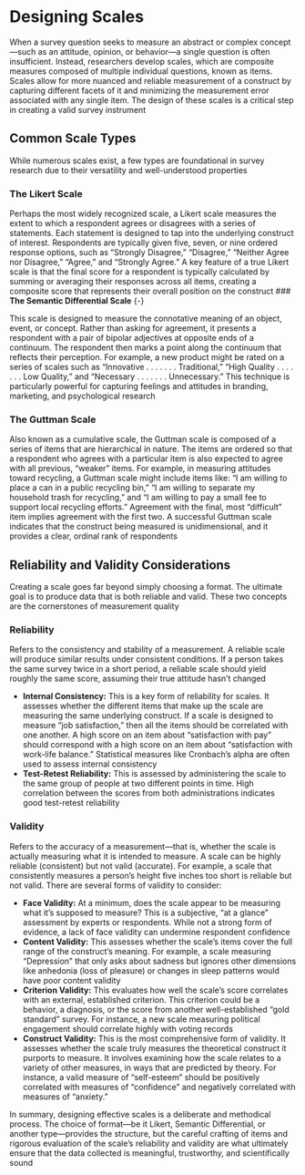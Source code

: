 # Designing Scales {-}

When a survey question seeks to measure an abstract or complex concept—such as an attitude, opinion, or behavior—a single question is often insufficient. Instead, researchers develop scales, which are composite measures composed of multiple individual questions, known as items. Scales allow for more nuanced and reliable measurement of a construct by capturing different facets of it and minimizing the measurement error associated with any single item. The design of these scales is a critical step in creating a valid survey instrument

## **Common Scale Types** {-}

While numerous scales exist, a few types are foundational in survey research due to their versatility and well-understood properties

### **The Likert Scale** {-}

Perhaps the most widely recognized scale, a Likert scale measures the extent to which a respondent agrees or disagrees with a series of statements. Each statement is designed to tap into the underlying construct of interest. Respondents are typically given five, seven, or nine ordered response options, such as "Strongly Disagree," "Disagree," "Neither Agree nor Disagree," "Agree," and "Strongly Agree." A key feature of a true Likert scale is that the final score for a respondent is typically calculated by summing or averaging their responses across all items, creating a composite score that represents their overall position on the construct
### **The Semantic Differential Scale** {-}

This scale is designed to measure the connotative meaning of an object, event, or concept. Rather than asking for agreement, it presents a respondent with a pair of bipolar adjectives at opposite ends of a continuum. The respondent then marks a point along the continuum that reflects their perception. For example, a new product might be rated on a series of scales such as "Innovative . . . . . . . Traditional," "High Quality . . . . . . . Low Quality," and "Necessary . . . . . . . Unnecessary." This technique is particularly powerful for capturing feelings and attitudes in branding, marketing, and psychological research

### **The Guttman Scale** {-}

Also known as a cumulative scale, the Guttman scale is composed of a series of items that are hierarchical in nature. The items are ordered so that a respondent who agrees with a particular item is also expected to agree with all previous, "weaker" items. For example, in measuring attitudes toward recycling, a Guttman scale might include items like: "I am willing to place a can in a public recycling bin," "I am willing to separate my household trash for recycling," and "I am willing to pay a small fee to support local recycling efforts." Agreement with the final, most "difficult" item implies agreement with the first two. A successful Guttman scale indicates that the construct being measured is unidimensional, and it provides a clear, ordinal rank of respondents

## **Reliability and Validity Considerations** {-}

Creating a scale goes far beyond simply choosing a format. The ultimate goal is to produce data that is both reliable and valid. These two concepts are the cornerstones of measurement quality

### **Reliability** {-}

Refers to the consistency and stability of a measurement. A reliable scale will produce similar results under consistent conditions. If a person takes the same survey twice in a short period, a reliable scale should yield roughly the same score, assuming their true attitude hasn't changed

* **Internal Consistency:** This is a key form of reliability for scales. It assesses whether the different items that make up the scale are measuring the same underlying construct. If a scale is designed to measure "job satisfaction," then all the items should be correlated with one another. A high score on an item about "satisfaction with pay" should correspond with a high score on an item about "satisfaction with work-life balance." Statistical measures like Cronbach's alpha are often used to assess internal consistency
* **Test-Retest Reliability:** This is assessed by administering the scale to the same group of people at two different points in time. High correlation between the scores from both administrations indicates good test-retest reliability

### **Validity** {-}

Refers to the accuracy of a measurement—that is, whether the scale is actually measuring what it is intended to measure. A scale can be highly reliable (consistent) but not valid (accurate). For example, a scale that consistently measures a person's height five inches too short is reliable but not valid. There are several forms of validity to consider:

* **Face Validity:** At a minimum, does the scale appear to be measuring what it's supposed to measure? This is a subjective, "at a glance" assessment by experts or respondents. While not a strong form of evidence, a lack of face validity can undermine respondent confidence
* **Content Validity:** This assesses whether the scale's items cover the full range of the construct's meaning. For example, a scale measuring "Depression" that only asks about sadness but ignores other dimensions like anhedonia (loss of pleasure) or changes in sleep patterns would have poor content validity
* **Criterion Validity:** This evaluates how well the scale's score correlates with an external, established criterion. This criterion could be a behavior, a diagnosis, or the score from another well-established "gold standard" survey. For instance, a new scale measuring political engagement should correlate highly with voting records
* **Construct Validity:** This is the most comprehensive form of validity. It assesses whether the scale truly measures the theoretical construct it purports to measure. It involves examining how the scale relates to a variety of other measures, in ways that are predicted by theory. For instance, a valid measure of "self-esteem" should be positively correlated with measures of "confidence" and negatively correlated with measures of "anxiety."

In summary, designing effective scales is a deliberate and methodical process. The choice of format—be it Likert, Semantic Differential, or another type—provides the structure, but the careful crafting of items and rigorous evaluation of the scale's reliability and validity are what ultimately ensure that the data collected is meaningful, trustworthy, and scientifically sound
